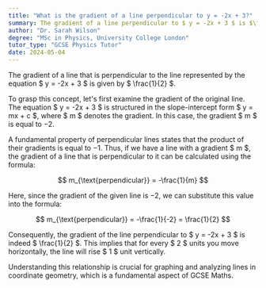 ```yaml
---
title: "What is the gradient of a line perpendicular to y = -2x + 3?"
summary: The gradient of a line perpendicular to $ y = -2x + 3 $ is $\frac{1}{2}$.
author: "Dr. Sarah Wilson"
degree: "MSc in Physics, University College London"
tutor_type: "GCSE Physics Tutor"
date: 2024-05-04
---
```


The gradient of a line that is perpendicular to the line represented by the equation $ y = -2x + 3 $ is given by $ \frac{1}{2} $.

To grasp this concept, let's first examine the gradient of the original line. The equation $ y = -2x + 3 $ is structured in the slope-intercept form $ y = mx + c $, where $ m $ denotes the gradient. In this case, the gradient $ m $ is equal to $-2$.

A fundamental property of perpendicular lines states that the product of their gradients is equal to $-1$. Thus, if we have a line with a gradient $ m $, the gradient of a line that is perpendicular to it can be calculated using the formula:

$$
m_{\text{perpendicular}} = -\frac{1}{m}
$$

Here, since the gradient of the given line is $-2$, we can substitute this value into the formula:

$$
m_{\text{perpendicular}} = -\frac{1}{-2} = \frac{1}{2}
$$

Consequently, the gradient of the line perpendicular to $ y = -2x + 3 $ is indeed $ \frac{1}{2} $. This implies that for every $ 2 $ units you move horizontally, the line will rise $ 1 $ unit vertically. 

Understanding this relationship is crucial for graphing and analyzing lines in coordinate geometry, which is a fundamental aspect of GCSE Maths.
    